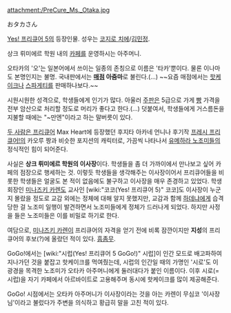 attachment:/PreCure_Ms._Otaka.jpg

おタカさん

[[Yes! 프리큐어 5]]의 등장인물. 성우는 [[코지로 치에]]/[[김민정]].

상크 뤼미에르 학원 내의 [[카페]]를 운영하시는 아주머니.

오타카의 '오'는 일본어에서 쓰이는 일종의 존칭으로 이름은 '타카'뿐이다. 물론 이나마도 본명인지는 불명. 국내판에서는 '''[[매점]] 아줌마'''로 불린다.(...) ~~요즘 매점에서는 [[핫케이크]]나 [[스파게티]]를 판매하나보다.~~

시원시원한 성격으로, 학생들에게 인기가 많다. 아울러 [[주판]]은 5급으로 가게 [[빵]] 가격을 전부 암산으로 처리할 정도로 머리가 좋다고 한다.(...) 덧붙여서, 학생들에게 거스름돈을 지불할 때에는 "~만엔"이라고 하는 말버릇이 있다.

[[두 사람은 프리큐어]] Max Heart에 등장했던 후지타 아카네 언니나 후기작 [[프레시 프리큐어!]]의 카오루 짱과 비슷한 포지션의 캐릭터로, 가끔씩 나타나서 [[유메하라 노조미]]들의 정식적인 힘이 되어준다.

사실은 '''상크 뤼미에르 학원의 이사장'''이다. 학생들을 좀 더 가까이에서 만나보고 싶어 카페의 점장으로 행세하는 것. 이렇듯 학생들을 생각해주는 이사장이어서 프리큐어들을 비롯한 학생들은 얼굴도 본 적이 없음에도 불구하고 이사장을 매우 존경하고 있었다. 학생회장인 [[미나즈키 카렌]]도 교사인 [wiki:"코코(Yes! 프리큐어 5)" 코코]도 이사장이 누군지 몰랐을 정도로 교감 외에는 정체에 대해 알지 못했지만, 교감과 함께 [[하데냐]]에게 습격당한 걸 노조미 일행이 발견하면서 노조미들에게 정체가 드러나게 되었다. 하지만 사정을 들은 노조미들은 이를 비밀로 하기로 한다.

여담으로, [[미나즈키 카렌]]이 프리큐어의 자격을 얻기 전에 비록 잠깐이지만 '''지성'''의 프리큐어의 후보(?)에 올랐던 적이 있다. [[흠좀무]].

GoGo!에서는 [wiki:"시럽(Yes! 프리큐어 5 GoGo!)" 시럽]이 인간 모드로 배고파하여 지나가던 것을 붙잡고 핫케이크를 먹여줬는데, 시럽의 인간일 때의 가명인 '시로'도 이 광경을 목격한 노조미가 오타카 아주머니에게 둘러대다가 붙인 이름이다. 이후 시로(=시럽)을 자기 카페에서 아르바이트로 고용해주며 동시에 핫케이크를 많이 제공해준다.

GoGo! 시점에서는 오타카 아주머니가 이사장이라는 것을 아는 카렌이 무심코 '이사장님'이라고 불렀다가 주변을 의식하고 황급히 말을 고친 적이 있다.
